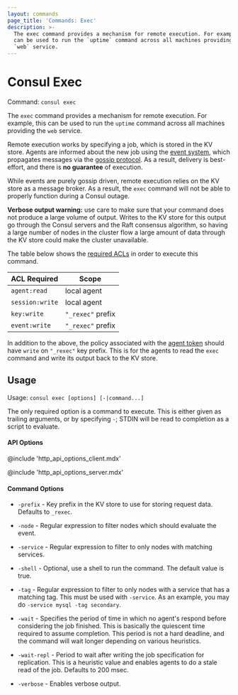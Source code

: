 ```yaml
---
layout: commands
page_title: 'Commands: Exec'
description: >-
  The exec command provides a mechanism for remote execution. For example, this
  can be used to run the `uptime` command across all machines providing the
  `web` service.
---
```


# Consul Exec

Command: `consul exec`

The `exec` command provides a mechanism for remote execution. For example,
this can be used to run the `uptime` command across all machines providing
the `web` service.

Remote execution works by specifying a job, which is stored in the KV store.
Agents are informed about the new job using the [event system](/commands/event),
which propagates messages via the [gossip protocol](/docs/internals/gossip).
As a result, delivery is best-effort, and there is **no guarantee** of execution.

While events are purely gossip driven, remote execution relies on the KV store
as a message broker. As a result, the `exec` command will not be able to
properly function during a Consul outage.

**Verbose output warning:** use care to make sure that your command does not
produce a large volume of output. Writes to the KV store for this output go
through the Consul servers and the Raft consensus algorithm, so having a large
number of nodes in the cluster flow a large amount of data through the KV store
could make the cluster unavailable.

The table below shows the [required ACLs](/api#authentication) in order to
execute this command.

| ACL Required    | Scope             |
| --------------- | ----------------- |
| `agent:read`    | local agent       |
| `session:write` | local agent       |
| `key:write`     | `"_rexec"` prefix |
| `event:write`   | `"_rexec"` prefix |

In addition to the above, the policy associated with the [agent token](https://www.consul.io/docs/security/acl/acl-system#acl-agent-token) should have `write` on `"_rexec"` key prefix. This is for the agents to read the `exec` command and write its output back to the KV store.

## Usage

Usage: `consul exec [options] [-|command...]`

The only required option is a command to execute. This is either given
as trailing arguments, or by specifying `-`; STDIN will be read to
completion as a script to evaluate.

#### API Options

@include 'http_api_options_client.mdx'

@include 'http_api_options_server.mdx'

#### Command Options

- `-prefix` - Key prefix in the KV store to use for storing request data.
  Defaults to `_rexec`.

- `-node` - Regular expression to filter nodes which should evaluate the event.

- `-service` - Regular expression to filter to only nodes with matching services.

- `-shell` - Optional, use a shell to run the command. The default value is true.

- `-tag` - Regular expression to filter to only nodes with a service that has
  a matching tag. This must be used with `-service`. As an example, you may
  do `-service mysql -tag secondary`.

- `-wait` - Specifies the period of time in which no agent's respond before considering
  the job finished. This is basically the quiescent time required to assume completion.
  This period is not a hard deadline, and the command will wait longer depending on
  various heuristics.

- `-wait-repl` - Period to wait after writing the job specification for replication.
  This is a heuristic value and enables agents to do a stale read of the job. Defaults
  to 200 msec.

- `-verbose` - Enables verbose output.
